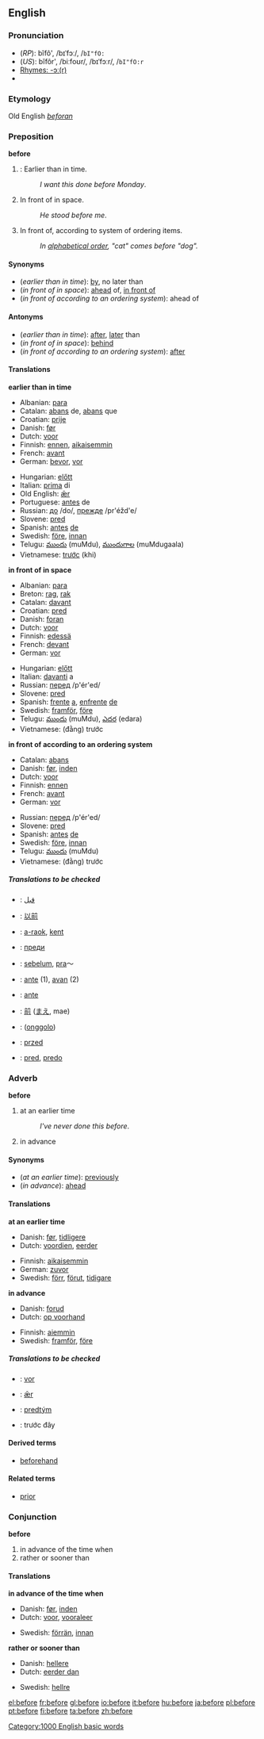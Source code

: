 ==English==

{{rank|these|two|us|90|before|see|over|know}}

===Pronunciation===
*(''RP''): bĭfô', /bɪˈfɔː/, /<tt>bI"fO:</tt>
*(''US''): bĭfôr', /biːfoʊr/, /bɪˈfɔːr/, /<tt>bI"fO:r</tt>
*[[rhymes:English:-ɔː(r)|Rhymes: -ɔː(r)]]
*{{audio|en-us-before.ogg|Audio (US)}}
===Etymology===
Old English ''[[beforan]]''
===Preposition===
'''before'''

#{{time}}: Earlier than in time.
#:''I want this done before Monday''.
#In front of in space.
#:''He stood before me''.
#In front of, according to system of ordering items.
#:''In [[alphabetical order]], "cat" comes before "dog".''

====Synonyms====
*(''earlier than in time''): [[by]], no later than
*(''in front of in space''): [[ahead]] of, [[in front of]]
*(''in front of according to an ordering system''): ahead of

====Antonyms====
*(''earlier than in time''): [[after]], [[later]] than
*(''in front of in space''): [[behind]]
*(''in front of according to an ordering system''): [[after]]

====Translations====

'''earlier than in time'''
{{top}}
*Albanian: [[para]]
*Catalan: [[abans]] de, [[abans]] que
*Croatian: [[prije]]
*Danish: [[før]]
*Dutch: [[voor]]
*Finnish: [[ennen]], [[aikaisemmin]]
*French: [[avant]]
*German: [[bevor]], [[vor]]
{{mid}}
*Hungarian: [[előtt]]
*Italian: [[prima]] di
*Old English: [[ær|ǣr]]
*Portuguese: [[antes]] de
*Russian: [[до]] /do/, [[прежде]] /pr'éžd'e/
*Slovene: [[pred]]
*Spanish: [[antes]] [[de]]
*Swedish: [[före]], [[innan]]
*Telugu: [[ముందు]] (muMdu), [[ముందుగాల]] (muMdugaala)
*Vietnamese: [[trước]] (khi)
{{bottom}}

'''in front of in space'''
{{top}}
*Albanian: [[para]]
*Breton: [[rag]], [[rak]]
*Catalan: [[davant]]
*Croatian: [[pred]]
*Danish: [[foran]]
*Dutch: [[voor]]
*Finnish: [[edessä]]
*French: [[devant]]
*German: [[vor]]
{{mid}}
*Hungarian: [[előtt]]
*Italian: [[davanti]] a
*Russian: [[перед]] /p'ér'ed/
*Slovene: [[pred]]
*Spanish: [[frente]] [[a]], [[enfrente]] [[de]] 
*Swedish: [[framför]], [[före]]
*Telugu: [[ముందు]] (muMdu), [[ఎదర]] (edara)
*Vietnamese: (đằng) trước
{{bottom}}

'''in front of according to an ordering system'''
{{top}}
*Catalan: [[abans]]
*Danish: [[før]], [[inden]]
*Dutch: [[voor]]
*Finnish: [[ennen]]
*French: [[avant]]
*German: [[vor]]
{{mid}}
*Russian: [[перед]] /p'ér'ed/
*Slovene: [[pred]]
*Spanish: [[antes]] [[de]]
*Swedish: [[före]], [[innan]]
*Telugu: [[ముందు]] (muMdu)
*Vietnamese: (đằng) trước
{{bottom}}

=====Translations to be checked=====
<!--Remove this section once all of the translations below have been moved into the tables above.-->
{{checktrans}}

*{{ttbc|Arabic}}: [[قبل]]
*{{ttbc|Chinese}}: [[以前]]
*{{ttbc|Breton}}: [[a-raok]], [[kent]]
*{{ttbc|Bulgarian}}: [[преди]]
*{{ttbc|Indonesian}}: [[belum|sebelum]], [[pra]]～
*{{ttbc|Ido}}: [[ante]] (1), [[avan]] (2) 
*{{ttbc|Interlingua}}: [[ante]]
*{{ttbc|Japanese}}: [[前]] ([[まえ]], mae)
*{{ttbc|Manchu}}: ([[onggolo]])
*{{ttbc|Polish}}: [[przed]]
*{{ttbc|Slovak}}: [[pred#Slovak|pred]], [[predo#Slovak|predo]]

===Adverb===
'''before'''

# at an earlier time
#:''I've never done this before''.
# in advance

====Synonyms====
*(''at an earlier time''): [[previously]]
*(''in advance''): [[ahead]]

====Translations====
'''at an earlier time'''
{{top}}
*Danish: [[før]], [[tidligere]]
*Dutch: [[voordien]], [[eerder]]
{{mid}}
*Finnish: [[aikaisemmin]]
*German: [[zuvor]]
*Swedish: [[förr]], [[förut]], [[tidigare]]
{{bottom}}

'''in advance'''
{{top}}
*Danish: [[forud]]
*Dutch: [[op voorhand]]
{{mid}}
*Finnish: [[aiemmin]]
*Swedish: [[framför]], [[före]]
{{bottom}}

=====Translations to be checked=====
{{checktrans}}
*{{ttbc|German}}: [[vor]]
*{{ttbc|Old English}}: [[ær|ǣr]]
*{{ttbc|Slovak}}: [[predtým]]
*{{ttbc|Vietnamese}}: trước đây

====Derived terms====
*[[beforehand]]

====Related terms====
*[[prior]]

===Conjunction===
'''before'''
# in advance of the time when
# rather or sooner than

====Translations====
'''in advance of the time when'''
{{top}}
*Danish: [[før]], [[inden]]
*Dutch: [[voor]], [[vooraleer]]
{{mid}}
*Swedish: [[förrän]], [[innan]]
{{bottom}}

'''rather or sooner than'''
{{top}}
*Danish: [[hellere]]
*Dutch: [[eerder dan]]
{{mid}}
*Swedish: [[hellre]]
{{bottom}}

[[Category:1000 English basic words]]

[[el:before]]
[[fr:before]]
[[gl:before]]
[[io:before]]
[[it:before]]
[[hu:before]]
[[ja:before]]
[[pl:before]]
[[pt:before]]
[[fi:before]]
[[ta:before]]
[[zh:before]]